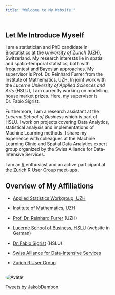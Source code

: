 ```yaml
---
title: "Welcome to My Website!"
---
```


<style>
  
  
  .column {
    float: left;
  }
  
  .left {
      width: 66%;
      padding-right: 3em;

  }
  
  .right {
      width: 34%;
  }
  
  .row:after {
    content: "";
    display: table;
    clear: both;
  }
  
  .twitter-timeline {
    height: 400px !important;
  }
  
  img {
    border-radius: 50%;
  }
  
</style>

<div class="row">
  <div class="column left">
  
Let Me Introduce Myself 
-----------------------------------

I am a statistician and PhD candidate in Biostatistics at the *University of Zurich* (UZH), Switzerland. My research interests lie in spatial and spatio-temporal statistics, both with frequentest and Bayesian approaches. My supervisor is Prof. Dr. Reinhard Furrer from the Institute of Mathematics, UZH. In joint work with the *Lucerne University of Applied Sciences and Arts* (HSLU), I am currently working on modelling house market prizes. Here, my supervisor is Dr. Fabio Sigrist.

Furthermore, I am a research assistant at the *Lucerne School of Business* which is part of HSLU. I work on projects covering Data Analytics, statistical analysis and implementations of Machine Learning methods. I share my experience with colleagues at the Machine Learning Clinic and Spatial Data Analytics expert group organized by the Swiss Alliance for Data-Intensive Services.

I am an [R](https://www.r-project.org/) enthusiast and an active participant at the Zurich R User Group meet-ups. 

Overview of My Affiliations
-----------------------------------

- [Applied Statistics Workgroup, UZH](https://www.math.uzh.ch/as/)
- [Institute of Mathematics, UZH](https://www.math.uzh.ch/index.php?id=home)
- [Prof. Dr. Reinhard Furrer](https://www.math.uzh.ch/index.php?id=people&id=people&key1=4087&L=1) (UZH)
- [Lucerne School of Business, HSLU](https://www.hslu.ch/de-ch/wirtschaft/institute/ifz) (website in German)
- [Dr. Fabio Sigrist](https://www.hslu.ch/en/lucerne-university-of-applied-sciences-and-arts/about-us/people-finder/profile/?pid=3064) (HSLU)
- [Swiss Alliance for Data-Intensive Services](https://data-service-alliance.ch)
- [Zurich R User Group](https://www.meetup.com/Zurich-R-User-group/)



  </div>
  
  <div class="column right">
  
  <img src="me.jpg" alt="Avatar">
  
  <a class="twitter-timeline" data-height="400" href="https://twitter.com/JakobDambon?ref_src=twsrc%5Etfw">Tweets by JakobDambon</a> <script async src="https://platform.twitter.com/widgets.js" charset="utf-8"></script>
  
  
  </div>
</div>  
  

